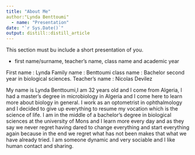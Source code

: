 ```yaml
---
title: "About Me"
author:"Lynda Benttoumi"
  - name: "Presentation" 
date: "`r Sys.Date()`"
output: distill::distill_article
---
```


This section must bu include a short presentation of you.

- first name/surname, teacher’s name, class name and academic year

First name : Lynda
Family name : Benttoumi
class name : Bachelor second year in biological sciences.
Teacher's name : Nicolas Devilez

My name is Lynda Benttoumi,I am 32 years old and I come from Algeria,
I had a master's degree in microbiology in Algeria and I come here to learn more about biology in general.
I work as an optometrist in ophthalmology and I decided to give up everything to resume my vocation which is the science of life.
I am in the middle of a bachelor's degree in biological sciences  at the university of Mons and I learn more every day and as they say we never regret having dared to change everything and start everything again because in the end we regret what has not been makes that what we have already tried.
I am someone dynamic and very sociable and I like human contact and sharing.

